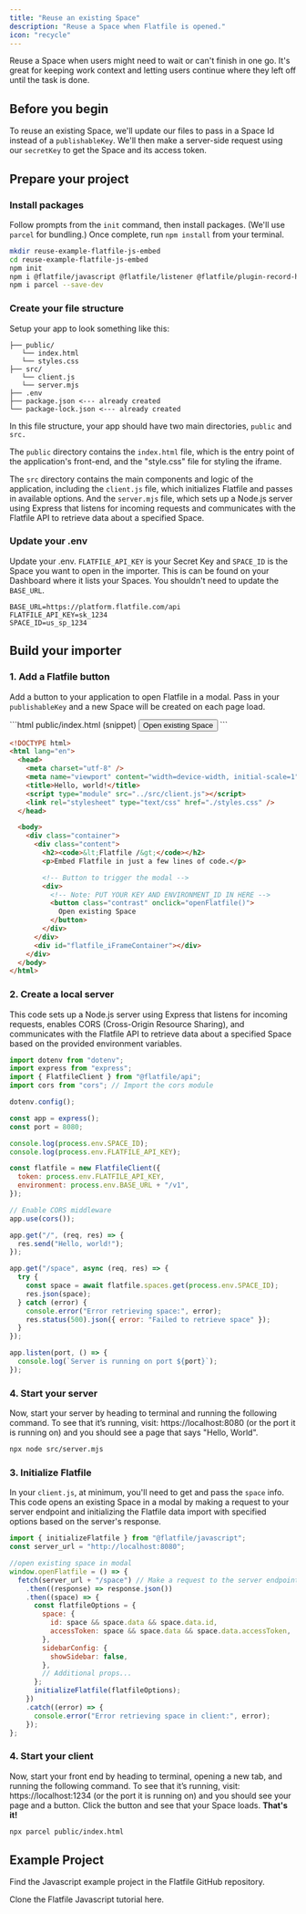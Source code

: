 ```yaml
---
title: "Reuse an existing Space"
description: "Reuse a Space when Flatfile is opened."
icon: "recycle"
---
```


Reuse a Space when users might need to wait or can't finish in one go. It's great for keeping work context and letting users continue where they left off until the task is done.

## Before you begin

To reuse an existing Space, we'll update our files to pass in a Space Id instead of a `publishableKey`. We'll then make a server-side request using our `secretKey` to get the Space and its access token.

<Snippet file="shared/sk_needed.mdx" />

<Snippet file="shared/guestauth.mdx" />

## Prepare your project

### Install packages

Follow prompts from the `init` command, then install packages. (We'll use `parcel` for bundling.) Once complete, run `npm install` from your terminal.

```bash
mkdir reuse-example-flatfile-js-embed
cd reuse-example-flatfile-js-embed
npm init
npm i @flatfile/javascript @flatfile/listener @flatfile/plugin-record-hook @flatfile/api cors dotenv express flatfile
npm i parcel --save-dev
```

### Create your file structure

Setup your app to look something like this:

```
├── public/
   └── index.html
   └── styles.css
├── src/
   └── client.js
   └── server.mjs
├── .env
├── package.json <--- already created
└── package-lock.json <--- already created
```

In this file structure, your app should have two main directories, `public` and `src.`

The `public` directory contains the `index.html` file, which is the entry point of the application's front-end, and the "style.css" file for styling the iframe.

The `src` directory contains the main components and logic of the application, including the `client.js` file, which initializes Flatfile and passes in available options. And the `server.mjs` file, which sets up a Node.js server using Express that listens for incoming requests and communicates with the Flatfile API to retrieve data about a specified Space.

### Update your .env

Update your .env. `FLATFILE_API_KEY` is your Secret Key and `SPACE_ID` is the Space you want to open in the importer. This is can be found on your Dashboard where it lists your Spaces. You shouldn't need to update the `BASE_URL`.

```
BASE_URL=https://platform.flatfile.com/api
FLATFILE_API_KEY=sk_1234
SPACE_ID=us_sp_1234
```

## Build your importer

### 1. Add a Flatfile button

Add a button to your application to open Flatfile in a modal. Pass in your `publishableKey` and a new Space will be created on each page load.

<CodeGroup>
```html public/index.html (snippet)
<button
  onclick="openFlatfile()"
>
  Open existing Space
</button>
```

```html public/index.html (full page)
<!DOCTYPE html>
<html lang="en">
  <head>
    <meta charset="utf-8" />
    <meta name="viewport" content="width=device-width, initial-scale=1" />
    <title>Hello, world!</title>
    <script type="module" src="../src/client.js"></script>
    <link rel="stylesheet" type="text/css" href="./styles.css" />
  </head>

  <body>
    <div class="container">
      <div class="content">
        <h2><code>&lt;Flatfile /&gt;</code></h2>
        <p>Embed Flatfile in just a few lines of code.</p>

        <!-- Button to trigger the modal -->
        <div>
          <!-- Note: PUT YOUR KEY AND ENVIRONMENT_ID IN HERE -->
          <button class="contrast" onclick="openFlatfile()">
            Open existing Space
          </button>
        </div>
      </div>
      <div id="flatfile_iFrameContainer"></div>
    </div>
  </body>
</html>
```

<Snippet file="shared/iframeStyles.mdx" />

</CodeGroup>

### 2. Create a local server

This code sets up a Node.js server using Express that listens for incoming requests, enables CORS (Cross-Origin Resource Sharing), and communicates with the Flatfile API to retrieve data about a specified Space based on the provided environment variables.

```jsx src/server.mjs
import dotenv from "dotenv";
import express from "express";
import { FlatfileClient } from "@flatfile/api";
import cors from "cors"; // Import the cors module

dotenv.config();

const app = express();
const port = 8080;

console.log(process.env.SPACE_ID);
console.log(process.env.FLATFILE_API_KEY);

const flatfile = new FlatfileClient({
  token: process.env.FLATFILE_API_KEY,
  environment: process.env.BASE_URL + "/v1",
});

// Enable CORS middleware
app.use(cors());

app.get("/", (req, res) => {
  res.send("Hello, world!");
});

app.get("/space", async (req, res) => {
  try {
    const space = await flatfile.spaces.get(process.env.SPACE_ID);
    res.json(space);
  } catch (error) {
    console.error("Error retrieving space:", error);
    res.status(500).json({ error: "Failed to retrieve space" });
  }
});

app.listen(port, () => {
  console.log(`Server is running on port ${port}`);
});
```

### 4. Start your server

Now, start your server by heading to terminal and running the following command. To see that it’s running, visit: https://localhost:8080 (or the port it is running on) and you should see a page that says "Hello, World".

```bash
npx node src/server.mjs
```

### 3. Initialize Flatfile

In your `client.js`, at minimum, you'll need to get and pass the `space` info. This code opens an existing Space in a modal by making a request to your server endpoint and initializing the Flatfile data import with specified options based on the server's response.

```js src/client.js
import { initializeFlatfile } from "@flatfile/javascript";
const server_url = "http://localhost:8080";

//open existing space in modal
window.openFlatfile = () => {
  fetch(server_url + "/space") // Make a request to the server endpoint
    .then((response) => response.json())
    .then((space) => {
      const flatfileOptions = {
        space: {
          id: space && space.data && space.data.id,
          accessToken: space && space.data && space.data.accessToken,
        },
        sidebarConfig: {
          showSidebar: false,
        },
        // Additional props...
      };
      initializeFlatfile(flatfileOptions);
    })
    .catch((error) => {
      console.error("Error retrieving space in client:", error);
    });
};
```

### 4. Start your client

Now, start your front end by heading to terminal, opening a new tab, and running the following command. To see that it’s running, visit: https://localhost:1234 (or the port it is running on) and you should see your page and a button. Click the button and see that your Space loads. **That's it!**

```bash
npx parcel public/index.html
```

## Example Project

Find the Javascript example project in the Flatfile GitHub repository.

<CardGroup cols={1}>
  <Card
    title="create-flatfile-javascript"
    icon="js"
    href="https://github.com/FlatFilers/create-flatfile-javascript"
  >
    Clone the Flatfile Javascript tutorial here.
  </Card>
</CardGroup>
